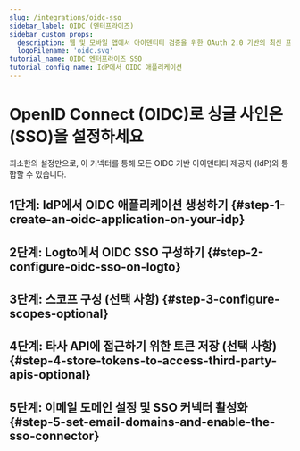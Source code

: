 ```yaml
---
slug: /integrations/oidc-sso
sidebar_label: OIDC (엔터프라이즈)
sidebar_custom_props:
  description: 웹 및 모바일 앱에서 아이덴티티 검증을 위한 OAuth 2.0 기반의 최신 프로토콜입니다.
  logoFilename: 'oidc.svg'
tutorial_name: OIDC 엔터프라이즈 SSO
tutorial_config_name: IdP에서 OIDC 애플리케이션
---
```




# OpenID Connect (OIDC)로 싱글 사인온 (SSO)을 설정하세요

최소한의 설정만으로, 이 커넥터를 통해 모든 OIDC 기반 아이덴티티 제공자 (IdP)와 통합할 수 있습니다.

<GuideTip />

## 1단계: IdP에서 OIDC 애플리케이션 생성하기 \{#step-1-create-an-oidc-application-on-your-idp}

<Step1 />

## 2단계: Logto에서 OIDC SSO 구성하기 \{#step-2-configure-oidc-sso-on-logto}

<Step2 />

## 3단계: 스코프 구성 (선택 사항) \{#step-3-configure-scopes-optional}

<Step3 />

## 4단계: 타사 API에 접근하기 위한 토큰 저장 (선택 사항) \{#step-4-store-tokens-to-access-third-party-apis-optional}

<Step4 />

## 5단계: 이메일 도메인 설정 및 SSO 커넥터 활성화 \{#step-5-set-email-domains-and-enable-the-sso-connector}

<Step5 />
